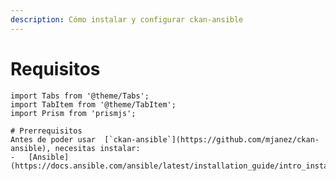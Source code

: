 ```yaml
---
description: Cómo instalar y configurar ckan-ansible
---
```


# Requisitos

```mdx-code-block
import Tabs from '@theme/Tabs';
import TabItem from '@theme/TabItem';
import Prism from 'prismjs';

# Prerrequisitos
Antes de poder usar  [`ckan-ansible`](https://github.com/mjanez/ckan-ansible), necesitas instalar:
-   [Ansible](https://docs.ansible.com/ansible/latest/installation_guide/intro_installation.html)